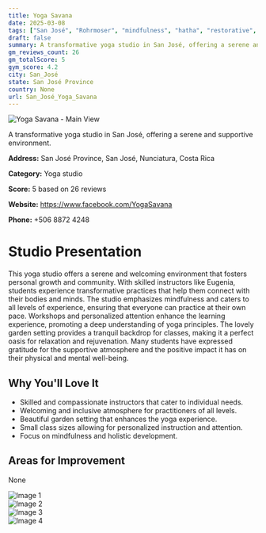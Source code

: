 ```yaml
---
title: Yoga Savana
date: 2025-03-08
tags: ["San José", "Rohrmoser", "mindfulness", "hatha", "restorative", "welcoming", "oasis", "San José"]  
draft: false
summary: A transformative yoga studio in San José, offering a serene and supportive environment.
gm_reviews_count: 26
gm_totalScore: 5
gym_score: 4.2
city: San_José
state: San José Province
country: None
url: San_José_Yoga_Savana
---
```


<div className="aspect-[16/9] relative my-8">
  <img 
    src="https://lh5.googleusercontent.com/p/AF1QipOvB4RUlJ3B6HZkVP6_MTgwuEnBOZYbSDablOpj=w1920-h1080-k-no"
    alt="Yoga Savana - Main View"
    className="object-cover absolute inset-0 w-full h-full rounded-lg"
  />
</div>

A transformative yoga studio in San José, offering a serene and supportive environment.

**Address:** San José Province, San José, Nunciatura, Costa Rica

**Category:** Yoga studio

**Score:** 5 based on 26 reviews

**Website:** https://www.facebook.com/YogaSavana

**Phone:** +506 8872 4248

# Studio Presentation

This yoga studio offers a serene and welcoming environment that fosters personal growth and community. With skilled instructors like Eugenia, students experience transformative practices that help them connect with their bodies and minds. The studio emphasizes mindfulness and caters to all levels of experience, ensuring that everyone can practice at their own pace. Workshops and personalized attention enhance the learning experience, promoting a deep understanding of yoga principles. The lovely garden setting provides a tranquil backdrop for classes, making it a perfect oasis for relaxation and rejuvenation. Many students have expressed gratitude for the supportive atmosphere and the positive impact it has on their physical and mental well-being.


## Why You'll Love It

- Skilled and compassionate instructors that cater to individual needs.
- Welcoming and inclusive atmosphere for practitioners of all levels.
- Beautiful garden setting that enhances the yoga experience.
- Small class sizes allowing for personalized instruction and attention.
- Focus on mindfulness and holistic development.

## Areas for Improvement

None

<div className="grid grid-cols-1 xl:grid-cols-2 gap-4 my-8">
<div className="aspect-[4/3] relative"><img src="https://lh3.googleusercontent.com/p/AF1QipO2DPpz8NF5_iLe29vcpyJZHe9DM70KPDe3el-H=w1920-h1080-k-no" alt="Image 1" className="object-cover absolute inset-0 w-full h-full rounded-lg" /></div>
<div className="aspect-[4/3] relative"><img src="https://lh5.googleusercontent.com/p/AF1QipP7BG7y633JycefySZvbb_obxw0z71FAX-Zrt2e=w1920-h1080-k-no" alt="Image 2" className="object-cover absolute inset-0 w-full h-full rounded-lg" /></div>
<div className="aspect-[4/3] relative"><img src="https://lh3.googleusercontent.com/gps-cs-s/AB5caB-NXLYPnoG6LJCfcWoKw6xUm_XqfcySVAN8fiZqLI-Ko8Vas6xsJrpDy760vOfu_BDWEao6L9bR_eiXKl7C69Kq8uRe4uIATjSIsWoLxjzTZXEAlaCXq27bBLMFOuoOrd-Gksjj=w1920-h1080-k-no" alt="Image 3" className="object-cover absolute inset-0 w-full h-full rounded-lg" /></div>
<div className="aspect-[4/3] relative"><img src="https://lh3.googleusercontent.com/gps-cs-s/AB5caB-NPZuu4T0AJAdMm6MhijgkeUNo1g9ebXKql-qr5IX0IzkEAkL_l7UOO085vL8517SLsU7tfoIkq6SZVG59OBBcYD3JRvUYRuhqJz04JknQu4s6RhzmtnUFCKGsAGRafIM0lkpK=w1920-h1080-k-no" alt="Image 4" className="object-cover absolute inset-0 w-full h-full rounded-lg" /></div>
</div>